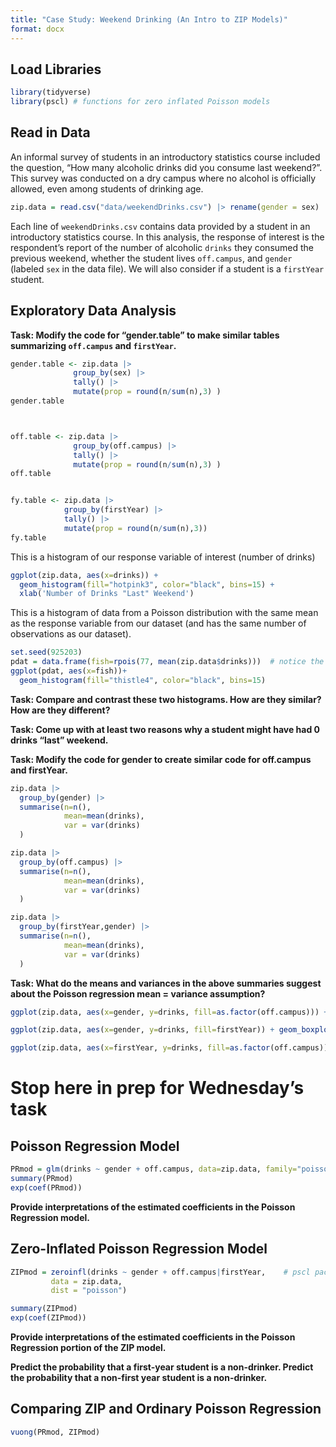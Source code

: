```yaml
---
title: "Case Study: Weekend Drinking (An Intro to ZIP Models)"
format: docx
---
```


## Load Libraries
```r
library(tidyverse)
library(pscl) # functions for zero inflated Poisson models
```

## Read in Data
An informal survey of students in an introductory statistics course included the question, “How many alcoholic drinks did you consume last weekend?”. This survey was conducted on a dry campus where no alcohol is officially allowed, even among students of drinking age.

```r
zip.data = read.csv("data/weekendDrinks.csv") |> rename(gender = sex)
```

Each line of `weekendDrinks.csv` contains data provided by a student in an introductory statistics course. In this analysis, the response of interest is the respondent's report of the number of alcoholic `drinks` they consumed the previous weekend, whether the student lives `off.campus`, and `gender` (labeled `sex` in the data file). We will also consider if a student is a `firstYear` student.


## Exploratory Data Analysis
__Task: Modify the code for "gender.table" to make similar tables summarizing `off.campus` and `firstYear`.__
```r
gender.table <- zip.data |>
              group_by(sex) |>
              tally() |>
              mutate(prop = round(n/sum(n),3) )
gender.table



off.table <- zip.data |>
              group_by(off.campus) |>
              tally() |>
              mutate(prop = round(n/sum(n),3) )
off.table


fy.table <- zip.data |> 
            group_by(firstYear) |>
            tally() |>  
            mutate(prop = round(n/sum(n),3))
fy.table
```

This is a histogram of our response variable of interest (number of drinks)
```r
ggplot(zip.data, aes(x=drinks)) + 
  geom_histogram(fill="hotpink3", color="black", bins=15) + 
  xlab('Number of Drinks "Last" Weekend') 

```

This is a histogram of data from a Poisson distribution with the same mean as the response variable from our dataset (and has the same number of observations as our dataset).
```r
set.seed(925203)
pdat = data.frame(fish=rpois(77, mean(zip.data$drinks)))  # notice the lame joke here?
ggplot(pdat, aes(x=fish))+
  geom_histogram(fill="thistle4", color="black", bins=15)
```

__Task: Compare and contrast these two histograms. How are they similar? How are they different?__


__Task: Come up with at least two reasons why a student might have had 0 drinks "last" weekend.__

__Task: Modify the code for gender to create similar code for off.campus and firstYear.__
```r
zip.data |>
  group_by(gender) |>
  summarise(n=n(),
            mean=mean(drinks),
            var = var(drinks)
  )

zip.data |>
  group_by(off.campus) |>
  summarise(n=n(),
            mean=mean(drinks),
            var = var(drinks)
  )

zip.data |>
  group_by(firstYear,gender) |>
  summarise(n=n(),
            mean=mean(drinks),
            var = var(drinks)
  )

```

__Task: What do the means and variances in the above summaries suggest about the Poisson regression mean = variance assumption?__


```r
ggplot(zip.data, aes(x=gender, y=drinks, fill=as.factor(off.campus))) + geom_boxplot() + ylab('Number of drinks "last" weekend')

ggplot(zip.data, aes(x=gender, y=drinks, fill=firstYear)) + geom_boxplot() + ylab('Number of drinks "last" weekend')

ggplot(zip.data, aes(x=firstYear, y=drinks, fill=as.factor(off.campus))) + geom_boxplot() + ylab('Number of drinks "last" weekend')
```



# Stop here in prep for Wednesday's task


## Poisson Regression Model
```r
PRmod = glm(drinks ~ gender + off.campus, data=zip.data, family="poisson")
summary(PRmod)
exp(coef(PRmod))
```

__Provide interpretations of the estimated coefficients in the Poisson Regression model.__

## Zero-Inflated Poisson Regression Model
```r
ZIPmod = zeroinfl(drinks ~ gender + off.campus|firstYear,    # pscl package
         data = zip.data,
         dist = "poisson")

summary(ZIPmod)
exp(coef(ZIPmod))
```

__Provide interpretations of the estimated coefficients in the Poisson Regression portion of the ZIP model.__


__Predict the probability that a first-year student is a non-drinker. Predict the probability that a non-first year student is a non-drinker.__


## Comparing ZIP and Ordinary Poisson Regression
```r
vuong(PRmod, ZIPmod)
```


